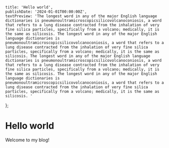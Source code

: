     title: 'Hello world',
    publishDate: '2024-01-01T00:00:00Z',
    textPreview: 'The longest word in any of the major English language dictionaries is pneumonoultramicroscopicsilicovolcanoconiosis, a word that refers to a lung disease contracted from the inhalation of very fine silica particles, specifically from a volcano; medically, it is the same as silicosis. The longest word in any of the major English language dictionaries is pneumonoultramicroscopicsilicovolcanoconiosis, a word that refers to a lung disease contracted from the inhalation of very fine silica particles, specifically from a volcano; medically, it is the same as silicosis. The longest word in any of the major English language dictionaries is pneumonoultramicroscopicsilicovolcanoconiosis, a word that refers to a lung disease contracted from the inhalation of very fine silica particles, specifically from a volcano; medically, it is the same as silicosis. The longest word in any of the major English language dictionaries is pneumonoultramicroscopicsilicovolcanoconiosis, a word that refers to a lung disease contracted from the inhalation of very fine silica particles, specifically from a volcano; medically, it is the same as silicosis. '
};

# Hello world

Welcome to my blog!
